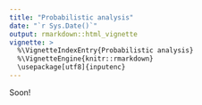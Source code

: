 ```yaml
---
title: "Probabilistic analysis"
date: "`r Sys.Date()`"
output: rmarkdown::html_vignette
vignette: >
  %\VignetteIndexEntry{Probabilistic analysis}
  %\VignetteEngine{knitr::rmarkdown}
  \usepackage[utf8]{inputenc}
---
```


Soon!
